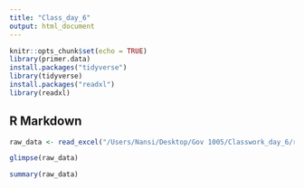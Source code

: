 ```yaml
---
title: "Class_day_6"
output: html_document
---
```


```r
knitr::opts_chunk$set(echo = TRUE)
library(primer.data)
install.packages("tidyverse")
library(tidyverse)
install.packages("readxl")
library(readxl)
```

## R Markdown

```r
raw_data <- read_excel("/Users/Nansi/Desktop/Gov 1005/Classwork_day_6/raw_data/class_enrollment_summary_by_term_2-11-2021.xlsx")
```


```r
glimpse(raw_data)
```


```r
summary(raw_data)
```

